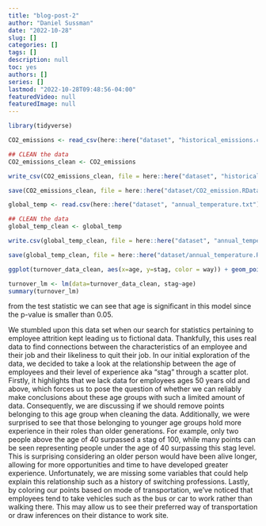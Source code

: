 ```yaml
---
title: "blog-post-2"
author: "Daniel Sussman"
date: "2022-10-28"
slug: []
categories: []
tags: []
description: null
toc: yes
authors: []
series: []
lastmod: "2022-10-28T09:48:56-04:00"
featuredVideo: null
featuredImage: null
---
```

```r
library(tidyverse)

CO2_emissions <- read_csv(here::here("dataset", "historical_emissions.csv"))

## CLEAN the data
CO2_emissions_clean <- CO2_emissions

write_csv(CO2_emissions_clean, file = here::here("dataset", "historical_emissions.csv"))

save(CO2_emissions_clean, file = here::here("dataset/CO2_emission.RData"))

global_temp <- read.csv(here::here("dataset", "annual_temperature.txt"))

## CLEAN the data
global_temp_clean <- global_temp

write.csv(global_temp_clean, file = here::here("dataset", "annual_temperature.txt"))

save(global_temp_clean, file = here::here("dataset/annual_temperature.RData"))
```

```r

ggplot(turnover_data_clean, aes(x=age, y=stag, color = way)) + geom_point() + labs(x = "Age", y = "Level of Experience", color = "Way to Work")


```


```r
turnover_lm <- lm(data=turnover_data_clean, stag~age)
summary(turnover_lm)
```

from the test statistic we can see that age is significant in this model since the p-value is smaller than 0.05.



We stumbled upon this data set when our search for statistics pertaining to employee attrition kept leading us to fictional data. Thankfully, this uses real data to find connections between the characteristics of an employee and their job and their likeliness to quit their job. In our initial exploration of the data, we decided to take a look at the relationship between the age of employees and their level of experience aka "stag" through a scatter plot. Firstly, it highlights that we lack data for employees ages 50 years old and above, which forces us to pose the question of whether we can reliably make conclusions about these age groups with such a limited amount of data. Consequently, we are discussing if we should remove points belonging to this age group when cleaning the data. Additionally, we were surprised to see that those belonging to younger age groups hold more experience in their roles than older generations. For example, only two people above the age of 40 surpassed a stag of 100, while many points can be seen representing people under the age of 40 surpassing this stag level. This is surprising considering an older person would have been alive longer, allowing for more opportunities and time to have developed greater experience. Unfortunately, we are missing some variables that could help explain this relationship such as a history of switching professions. Lastly, by coloring our points based on mode of transportation, we've noticed that employees tend to take vehicles such as the bus or car to work rather than walking there. This may allow us to see their preferred way of transportation or draw inferences on their distance to work site.


